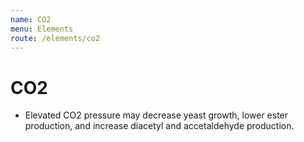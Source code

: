 ```yaml
---
name: CO2
menu: Elements
route: /elements/co2
---
```


# CO2

* Elevated CO2 pressure may decrease yeast growth, lower ester production, and increase diacetyl
and accetaldehyde production.